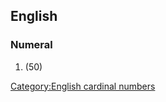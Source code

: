==English==

===Numeral===
{{head|en|numeral}}

# {{obsolete spelling of|en|fifty}} (50)

[[Category:English cardinal numbers]]